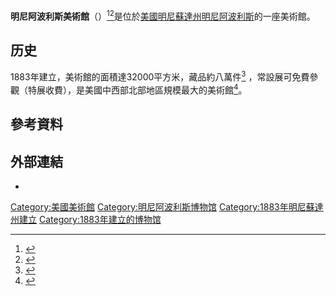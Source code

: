 {{infobox museum
|name        = Minneapolis Institute of Art
|image       = Minneapolis Institute of Art.jpg
|logo        = [[File:Mia_minneapolis_logo.png|200px]]
|established = {{Start date|1883}}
|location    = [[美國|美國]][[明尼蘇達州|明尼蘇達州]][[明尼阿波利斯|明尼阿波利斯]]第三大道南（Third Avenue South）2400號
|map_type    =
|coordinates = {{coord|44|57|31|N|93|16|27|W|display=inline,title|region:US-MN_type:landmark_source:dewiki}}
|director    = Katherine Luber
|website     = {{URL|http://www.artsmia.org/|artsmia.org}}
}}
'''明尼阿波利斯美術館'''（{{lang-en|Minneapolis Institute of Art}}）<ref name="MPRname">{{Cite web|title=MIA reboots brand to become 'Mia'|url=http://www.mprnews.org/story/2015/08/10/feldman-art-museum|accessdate=2015-12-27|date=2015-08-10|publisher=Minnesota Public Radio News|archiveurl=https://web.archive.org/web/20160304045118/http://www.mprnews.org/story/2015/08/10/feldman-art-museum|archivedate=2016-03-04|dead-url=no}}</ref><ref name="WhatsIn">{{Cite web|title=Once at Mia: What's in a name? — Minneapolis Institute of Art|url=http://new.artsmia.org/stories/once-at-mia-whats-in-a-name-2/|accessdate=2015-12-27|publisher=Minneapolis Institute of Art|archiveurl=https://web.archive.org/web/20151101095519/http://new.artsmia.org/stories/once-at-mia-whats-in-a-name-2/|archivedate=2015-11-01|dead-url=yes}}</ref>是位於[[美國|美國]][[明尼蘇達州|明尼蘇達州]][[明尼阿波利斯|明尼阿波利斯]]的一座美術館。

==历史==
1883年建立，美術館的面積達32000平方米，藏品約八萬件<ref name="100k">{{Cite web|title=William M. Griswold Appointed New Director of the Minneapolis Institute of Arts|url=https://new.artsmia.org/press/william-m-griswold-appointed-new-director-of-the-minneapolis-institute-of-arts/|accessdate=10 April 2017|archiveurl=https://web.archive.org/web/20200614041216/https://new.artsmia.org/press/william-m-griswold-appointed-new-director-of-the-minneapolis-institute-of-arts/|archivedate=2020-06-14|dead-url=yes}}</ref> ，常設展可免費參觀（特展收費），是美國中西部北部地區規模最大的美術館<ref>{{cite web|title=Minneapolis Institute of Arts|url=http://www.artsmia.org/index.php?section_id=7|access-date=2015-12-27|archiveurl=https://web.archive.org/web/20131101163334/http://www.artsmia.org/index.php?section_id=7|archivedate=2013-11-01|dead-url=yes}}</ref>。

==參考資料==
{{reflist}}

==外部連結==
{{commons category|Minneapolis Institute of Arts}}
*{{Official website|http://www.artsmia.org/ }}

[[Category:美國美術館|Category:美國美術館]]
[[Category:明尼阿波利斯博物馆|Category:明尼阿波利斯博物馆]]
[[Category:1883年明尼蘇達州建立|Category:1883年明尼蘇達州建立]]
[[Category:1883年建立的博物馆|Category:1883年建立的博物馆]]